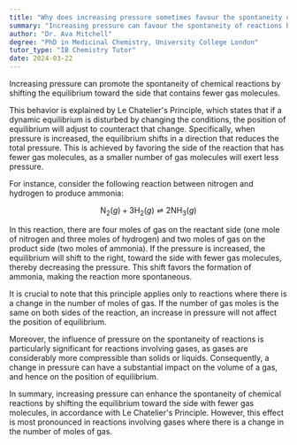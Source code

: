 ```yaml
---
title: "Why does increasing pressure sometimes favour the spontaneity of reactions?"
summary: "Increasing pressure can favour the spontaneity of reactions by shifting the equilibrium towards the side with fewer gas molecules."
author: "Dr. Ava Mitchell"
degree: "PhD in Medicinal Chemistry, University College London"
tutor_type: "IB Chemistry Tutor"
date: 2024-03-22
---
```


Increasing pressure can promote the spontaneity of chemical reactions by shifting the equilibrium toward the side that contains fewer gas molecules.

This behavior is explained by Le Chatelier's Principle, which states that if a dynamic equilibrium is disturbed by changing the conditions, the position of equilibrium will adjust to counteract that change. Specifically, when pressure is increased, the equilibrium shifts in a direction that reduces the total pressure. This is achieved by favoring the side of the reaction that has fewer gas molecules, as a smaller number of gas molecules will exert less pressure.

For instance, consider the following reaction between nitrogen and hydrogen to produce ammonia:

$$
\text{N}_2(g) + 3\text{H}_2(g) \rightleftharpoons 2\text{NH}_3(g)
$$

In this reaction, there are four moles of gas on the reactant side (one mole of nitrogen and three moles of hydrogen) and two moles of gas on the product side (two moles of ammonia). If the pressure is increased, the equilibrium will shift to the right, toward the side with fewer gas molecules, thereby decreasing the pressure. This shift favors the formation of ammonia, making the reaction more spontaneous.

It is crucial to note that this principle applies only to reactions where there is a change in the number of moles of gas. If the number of gas moles is the same on both sides of the reaction, an increase in pressure will not affect the position of equilibrium.

Moreover, the influence of pressure on the spontaneity of reactions is particularly significant for reactions involving gases, as gases are considerably more compressible than solids or liquids. Consequently, a change in pressure can have a substantial impact on the volume of a gas, and hence on the position of equilibrium.

In summary, increasing pressure can enhance the spontaneity of chemical reactions by shifting the equilibrium toward the side with fewer gas molecules, in accordance with Le Chatelier's Principle. However, this effect is most pronounced in reactions involving gases where there is a change in the number of moles of gas.
    